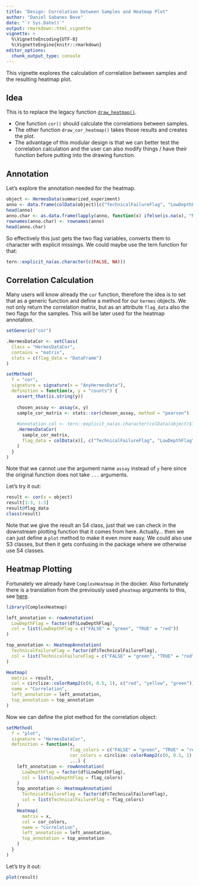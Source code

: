 ```yaml
---
title: "Design: Correlation between Samples and Heatmap Plot"
author: "Daniel Sabanes Bove"
date: "`r Sys.Date()`"
output: rmarkdown::html_vignette
vignette: >
  %\VignetteEncoding{UTF-8}
  %\VignetteEngine{knitr::rmarkdown}
editor_options: 
  chunk_output_type: console
---
```


This vignette explores the calculation of correlation between samples and the
resulting heatmap plot.

## Idea

This is to replace the legacy function [`draw_heatmap()`](https://github.roche.com/Rpackages/rnaseqTools/blob/dae3c425cf5bf0d45848323f722b558ce3bbf851/R/gSE_Metrics.R#L306).

- One function `cor()` should calculate the correlations between samples.
- The other function `draw_cor_heatmap()` takes those results and creates the plot.
- The advantage of this modular design is that we can better test the
correlation calculation and the user can also modify things / have their
function before putting into the drawing function.

## Annotation

Let's explore the annotation needed for the heatmap.

```r
object <- HermesData(summarized_experiment)
anno <- data.frame(colData(object)[c("TechnicalFailureFlag", "LowDepthFlag")])
head(anno)
anno.char <- as.data.frame(lapply(anno, function(x) ifelse(is.na(x), "NA", as.character(x))))
rownames(anno.char) <- rownames(anno)
head(anno.char)
```

So effectively this just gets the two flag variables, converts them to character with explicit missings.
We could maybe use the tern function for that:

```r
tern::explicit_na(as.character(c(FALSE, NA)))
```

## Correlation Calculation

Many users will know already the `cor` function, therefore the idea is to set that as a generic function
and define a method for our `hermes` objects. We not only return the correlation matrix, but as an 
attribute `flag_data` also the two flags for the samples. This will be later used for the heatmap
annotation.

```r
setGeneric("cor")

.HermesDataCor <- setClass(
  Class = "HermesDataCor",
  contains = "matrix",
  slots = c(flag_data = "DataFrame")
)

setMethod(
  f = "cor",
  signature = signature(x = "AnyHermesData"),
  definition = function(x, y = "counts") {
    assert_that(is.string(y))
    
    chosen_assay <- assay(x, y)
    sample_cor_matrix <- stats::cor(chosen_assay, method = "pearson")
    
    #annotation_col <- tern::explicit_na(as.character(colData(object)$TechnicalFailureFlag))
    .HermesDataCor(
      sample_cor_matrix,
      flag_data = colData(x)[, c("TechnicalFailureFlag", "LowDepthFlag")]
    )
  }
)
```

Note that we cannot use the argument name `assay` instead of `y` here since the original function
does not take `...` arguments.

Let's try it out:

```r
result <- cor(x = object)
result[1:3, 1:3]
result@flag_data
class(result)
```

Note that we give the result an S4 class, just that we can check in the
downstream plotting function that it comes from here. Actually... then we can
just define a `plot` method to make it even more easy. We could also use S3
classes, but then it gets confusing in the package where we otherwise use S4
classes.

## Heatmap Plotting

Fortunately we already have `ComplexHeatmap` in the docker. Also fortunately there is a translation
from the previously used `pheatmap` arguments to this, see [here](https://jokergoo.github.io/ComplexHeatmap-reference/book/integrate-with-other-packages.html#translation).

```r
library(ComplexHeatmap)

left_annotation <- rowAnnotation(
  LowDepthFlag = factor(df$LowDepthFlag),
  col = list(LowDepthFlag = c("FALSE" = "green", "TRUE" = "red"))
)

top_annotation <- HeatmapAnnotation(
  TechnicalFailureFlag = factor(df$TechnicalFailureFlag),
  col = list(TechnicalFailureFlag = c("FALSE" = "green", "TRUE" = "red"))
)

Heatmap(
  matrix = result,
  col = circlize::colorRamp2(c(0, 0.5, 1), c("red", "yellow", "green")),
  name = "Correlation",
  left_annotation = left_annotation,
  top_annotation = top_annotation
)
```

Now we can define the plot method for the correlation object:

```r
setMethod(
  f = "plot",
  signature = "HermesDataCor",
  definition = function(x, 
                        flag_colors = c("FALSE" = "green", "TRUE" = "red"),
                        cor_colors = circlize::colorRamp2(c(0, 0.5, 1), c("red", "yellow", "green")),
                        ...) {
    left_annotation <- rowAnnotation(
      LowDepthFlag = factor(df$LowDepthFlag),
      col = list(LowDepthFlag = flag_colors)
    )
    top_annotation <- HeatmapAnnotation(
      TechnicalFailureFlag = factor(df$TechnicalFailureFlag),
      col = list(TechnicalFailureFlag = flag_colors)
    )
    Heatmap(
      matrix = x,
      col = cor_colors,
      name = "Correlation",
      left_annotation = left_annotation,
      top_annotation = top_annotation
    )
  }
)
```

Let's try it out:

```r
plot(result)
```


